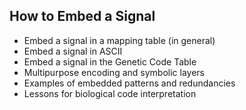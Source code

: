 ## How to Embed a Signal

- Embed a signal in a mapping table (in general)
- Embed a signal in ASCII
- Embed a signal in the Genetic Code Table
- Multipurpose encoding and symbolic layers  
- Examples of embedded patterns and redundancies  
- Lessons for biological code interpretation  